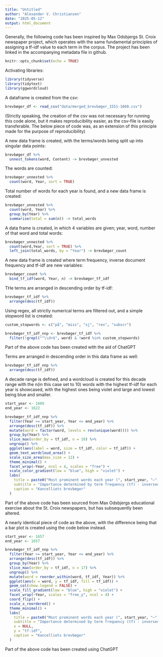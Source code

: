 ```yaml
---
title: "Untitled"
author: "Alexander V. Christiansen"
date: "2025-05-12"
output: html_document
---
```

Generally, the following code has been inspired by Max Odsbjergs St. Croix newspaper project, which operates with the same fundamental principles of assigning a tf-idf value to each term in the corpus. The project has been linked in the accompanying metadata file in github. 
```r
knitr::opts_chunk$set(echo = TRUE)
```

Activating libraries:
```r
library(tidyverse)
library(tidytext)
library(ggwordcloud)
```

A dataframe is created from the csv:
```r
brevbøger_df <- read_csv("data/merged_brevbøger_1551-1660.csv")
```
(Strictly speaking, the creation of the csv was not necessary for running this code alone, but it makes reproducibility easier, as the csv-file is easily transferable. The below piece of code was, as an extension of this principle made for the purpose of reproducibility)

A new data frame is created, with the terms/words being split up into singular data points: 
```r
brevbøger_df %>% 
  unnest_tokens(word, Content) -> brevbøger_unnested
```

The words are counted: 
```r
brevbøger_unnested %>% 
  count(word, Year, sort = TRUE)
```

Total number of words for each year is found, and a new data frame is created: 
```r
brevbøger_unnested %>% 
  count(word, Year) %>% 
  group_by(Year) %>% 
  summarise(total = sum(n)) -> total_words
```

A data frame is created, in which 4 variables are given; year, word, number of that word and total words:
```r
brevbøger_unnested %>% 
  count(word,Year, sort = TRUE) %>% 
  left_join(total_words, by = "Year") -> brevbøger_count
```

A new data frame is created where term frequency, inverse document frequency and tf-idf are new variables:
```r
brevbøger_count %>% 
  bind_tf_idf(word, Year, n) -> brevbøger_tf_idf
```

THe terms are arranged in descending order by tf-idf:
```r
brevbøger_tf_idf %>% 
  arrange(desc(tf_idf))
```

Using regex, all strictly numerical terms are filtered out, and a simple stopword list is created:
```r
custom_stopwords <- c("på", "miss", "sj", "rex", "subscr")

brevbøger_tf_idf_nnp <- brevbøger_tf_idf %>%
  filter(!grepl("^\\d+$", word) & !word %in% custom_stopwords)
```
Part of the above code has been created with the aid of ChatGPT

Terms are arranged in descending order in this data frame as well:
```r
brevbøger_tf_idf_nnp %>% 
  arrange(desc(tf_idf))
```

A decade range is defined, and a wordcloud is created for this decade range with the n(in this case set to 10) words with the highest tf-idf for each year is showcased, with the highest ones being violet and large and lowest being blue and smaller. 
```r
start_year <- 1609
end_year <- 1622

brevbøger_tf_idf_nnp %>%
  filter(Year >= start_year, Year <= end_year) %>%
  arrange(desc(tf_idf)) %>%
  mutate(word = factor(word, levels = rev(unique(word)))) %>%
  group_by(Year) %>%
  slice_max(order_by = tf_idf, n = 10) %>%  
  ungroup() %>%
  ggplot(aes(label = word, size = tf_idf, color = tf_idf)) +
  geom_text_wordcloud_area() +
  scale_size_area(max_size = 12) +
  theme_minimal() +
  facet_wrap(~Year, ncol = 4, scales = "free") +
  scale_color_gradient(low = "blue", high = "violet") +
  labs(
    title = paste0("Most prominent words each year (", start_year, "–", end_year, ")"),
    subtitle = "Importance determined by term frequency (tf) - inversed document frequency (idf)",
    caption = "Kancelliets brevbøger"
  )
```
Part of the above code has been sourced from Max Odsbjergs educational exercise about the St. Croix newspapers, but has subsequently been altered. 


A nearly identical piece of code as the above, with the difference being that a bar plot is created using the code below instead. 
```r
start_year <- 1657
end_year <- 1657

brevbøger_tf_idf_nnp %>%
  filter(Year >= start_year, Year <= end_year) %>%
  arrange(desc(tf_idf)) %>%
  group_by(Year) %>%
  slice_max(order_by = tf_idf, n = 17) %>%
  ungroup() %>%
  mutate(word = reorder_within(word, tf_idf, Year)) %>%  
  ggplot(aes(x = word, y = tf_idf, fill = tf_idf)) +
  geom_col(show.legend = FALSE) +
  scale_fill_gradient(low = "blue", high = "violet") +
  facet_wrap(~Year, scales = "free_y", ncol = 4) +
  coord_flip() +  
  scale_x_reordered() + 
  theme_minimal() +
  labs(
    title = paste0("Most prominent words each year (", start_year, "–", end_year, ")"),
    subtitle = "Importance determined by term frequency (tf) - inversed document frequency (idf)",
    x = NULL,
    y = "tf-idf",
    caption = "Kancelliets brevbøger"
  )
```
Part of the above code has been created using ChatGPT 
